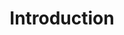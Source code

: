 ---
title: Introduction
description: Getting started with `@remix-pwa/sw` package for building, extending and customizing Service Worker in Remix.
slug: /sw
section: Introduction
position: 1
---
